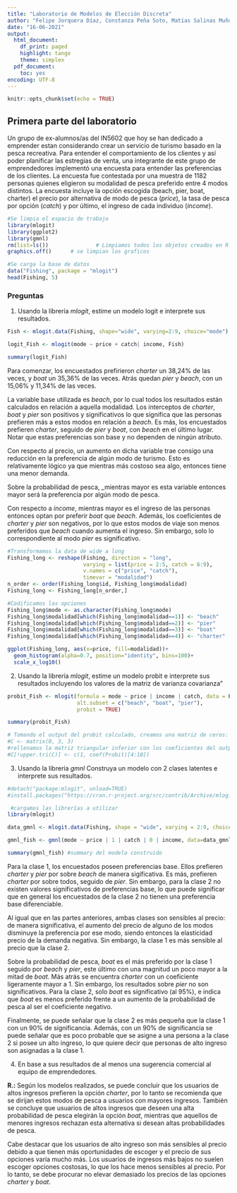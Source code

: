 ```yaml
---
title: "Laboratorio de Modelos de Elección Discreta"
author: "Felipe Jorquera Díaz, Constanza Peña Soto, Matías Salinas Muñoz"
date: "16-06-2021"
output:
  html_document:
    df_print: paged
    highlight: tango
    theme: simplex
  pdf_document:
    toc: yes
encoding: UTF-8
---
```


```r
knitr::opts_chunk$set(echo = TRUE)
```


## Primera parte del laboratorio

Un grupo de ex-alumnos/as del IN5602 que hoy se han dedicado a emprender estan considerando crear un servicio de turismo basado en la pesca recreativa. Para entender el comportamiento de los clientes y así poder planificar las estregias de venta, una integrante de este grupo de emprendedores implementó una encuesta para entender las preferencias de los clientes. La encuesta fue contestada por una muestra de 1182 personas quienes eligieron su modalidad de pesca preferido entre 4 modos distintos. La encuesta incluye la opción escogida (beach, pier, boat, charter) el precio por alternativa de modo de pesca (*price*), la tasa de pesca por opción (*catch*) y por último, el ingreso de cada individuo (*income*).

```r
#Se limpia el espacio de trabajo
library(mlogit)
library(ggplot2)
library(gmnl)
rm(list=ls())				# Limpiamos todos los objetos creados en R
graphics.off()	    # se limpian los graficos 

```

```r
#Se carga la base de datos
data("Fishing", package = "mlogit")
head(Fishing, 5)
```

### Preguntas


1. Usando la librería _mlogit_, estime un modelo logit e interprete sus resultados.

```r

Fish <- mlogit.data(Fishing, shape="wide", varying=2:9, choice="mode")

logit_Fish <- mlogit(mode ~ price + catch| income, Fish)

summary(logit_Fish)

```

Para comenzar, los encuestados prefirieron _charter_ un 38,24% de las veces, y _boat_ un 35,36% de las veces. Atrás quedan _pier_ y _beach_, con un 15,06% y 11,34% de las veces.

La variable base utilizada es _beach_, por lo cual todos los resultados están calculados en relación a aquella modalidad.
Los interceptos de _charter_, _boat_ y _pier_ son positivos y significativos lo que significa que las personas prefieren más a estos modos en relación a _beach_. Es más, los encuestados prefieren _charter_, seguido de _pier_ y _boat_, con _beach_ en el último lugar. Notar que estas preferencias son base y no dependen de ningún atributo.

Con respecto al precio, un aumento en dicha variable trae consigo una reducción en la preferencia de algún modo de turismo. Esto es relativamente lógico ya que mientras más costoso sea algo, entonces tiene una menor demanda.

Sobre la probabilidad de pesca, _mientras mayor es esta variable entonces mayor será la preferencia por algún modo de pesca.

Con respecto a _income_, mientras mayor es el ingreso de las personas entonces optan por preferir _boat_ que _beach_. Además, los coeficientes de _charter_ y _pier_ son negativos, por lo que estos modos de viaje son menos preferidos que _beach_ cuando aumenta el ingreso. Sin embargo, solo lo correspondiente al modo _pier_ es significativo.


```r

#Transformamos la data de wide a long
Fishing_long <- reshape(Fishing, direction = "long",
                        varying = list(price = 2:5, catch = 6:9),
                        v.names = c("price", "catch"),
                        timevar = "modalidad")
n_order <- order(Fishing_long$id, Fishing_long$modalidad)
Fishing_long <- Fishing_long[n_order,]

#Codificamos las opciones
Fishing_long$mode <- as.character(Fishing_long$mode)
Fishing_long$modalidad[which(Fishing_long$modalidad==1)] <- "beach"
Fishing_long$modalidad[which(Fishing_long$modalidad==2)] <- "pier"
Fishing_long$modalidad[which(Fishing_long$modalidad==3)] <- "boat"
Fishing_long$modalidad[which(Fishing_long$modalidad==4)] <- "charter"

ggplot(Fishing_long, aes(x=price, fill=modalidad))+
  geom_histogram(alpha=0.7, position="identity", bins=100)+
  scale_x_log10()
```


2. Usando la librería _mlogit_, estime un modelo probit e interprete sus resultados incluyendo los valores de la matriz de varianza covarianza"

```r
probit_Fish <- mlogit(formula = mode ~ price | income | catch, data = Fish, 
                      alt.subset = c("beach", "boat", "pier"),
                      probit = TRUE)

summary(probit_Fish)
```



```r

# Tomando el output del probit calculado, creamos una matriz de ceros:
#C <- matrix(0, 3, 3) 
#rellenamos la matriz triangular inferior con los coeficientes del output. Se debe fijar las posiciones, en mi ejemplo, coeficientes 6 a 10 del output
#C[!upper.tri(C)] <- c(1, coef(Probit)[4:10])
```

3. Usando la librería _gmnl_ Construya un modelo con 2 clases latentes e interprete sus resultados.

```r
#detach("package:mlogit", unload=TRUE)
#install.packages("https://cran.r-project.org/src/contrib/Archive/mlogit/mlogit_1.0-2.tar.gz", repos=NULL,type="source")
```

```r

 #cargamos las librerías a utilizar
library(mlogit)

data_gmnl <- mlogit.data(Fishing, shape = "wide", varying = 2:9, choice = "mode", id.var = 'mode') #adecuamos la data al modelo

gmnl_fish <- gmnl(mode ~ price | 1 | catch | 0 | income, data=data_gmnl, model='lc', Q=2) #ejecutamos el modelo

summary(gmnl_fish) #summary del modelo construido

```
Para la clase 1, los encuestados poseen preferencias base. Ellos prefieren _charter_ y _pier_ por sobre _beach_ de manera sigificativa. Es más, prefieren _charter_ por sobre todos, seguido de _pier_. Sin embargo, para la clase 2 no existen valores significativos de preferencias base, lo que puede significar que en general los encuestados de la clase 2 no tienen una preferencia base diferenciable.

Al igual que en las partes anteriores, ambas clases son sensibles al precio: de manera significativa, el aumento del precio de alguno de los modos disminuye la preferencia por ese modo, siendo entonces la elasticidad precio de la demanda negativa. Sin embargo, la clase 1 es más sensible al precio que la clase 2.

Sobre la probabilidad de pesca, _boat_ es el más preferido por la clase 1 seguido por _beach_ y _pier_, este último con una magnitud un poco mayor a la mitad de _boat_. Más atrás se encuentra _charter_ con un coeficiente ligeramente mayor a 1. Sin embargo, los resultados sobre _pier_ no son significativos. Para la clase 2, solo _boat_ es significativo (al 95%), e indica que _boat_ es menos preferido frente a un aumento de la probabilidad de pesca al ser el coeficiente negativo.

Finalmente, se puede señalar que la clase 2 es más pequeña que la clase 1 con un 90% de significancia. Además, con un 90% de significancia se puede señalar que es poco probable que se asigne a una persona a la clase 2 si posee un alto ingreso, lo que quiere decir que personas de alto ingreso son asignadas a la clase 1.


4. En base a sus resultados de al menos una sugerencia comercial al equipo de emprendedores. 

**R.: ** Según los modelos realizados, se puede concluir que los usuarios de altos ingresos prefieren la opción _charter_, por lo tanto se recomienda que se dirijan estos modos de pesca a usuarios con mayores ingresos. También se concluye que usuarios de altos ingresos que deseen una alta probabilidad de pesca elegirán la opción _boat_, mientras que aquellos de menores ingresos rechazan esta alternativa si desean altas probabilidades de pesca. 

Cabe destacar que los usuarios de alto ingreso son más sensibles al precio debido a que tienen más oportunidades de escoger y el precio de sus opciones varía mucho más. Los usuarios de ingresos más bajos no suelen escoger opciones costosas, lo que los hace menos sensibles al precio. Por lo tanto, se debe procurar no elevar demasiado los precios de las opciones _charter_ y _boat_.





